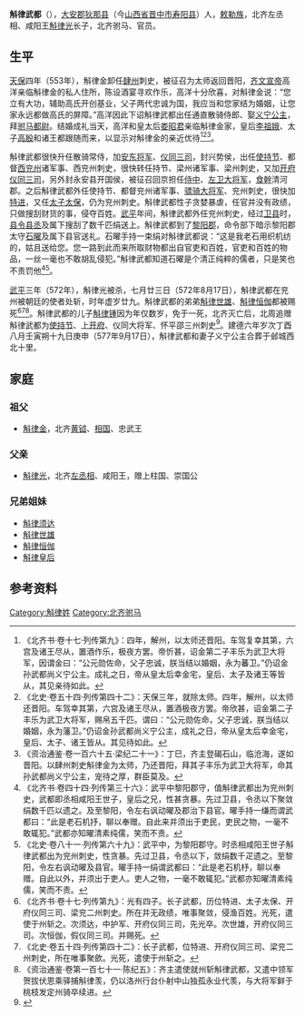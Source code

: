 '''斛律武都'''（{{bd|544年||572年|8月17日|}}），[[大安郡|大安郡]][[狄那县|狄那县]]（今[[山西省|山西省]][[晋中市|晋中市]][[寿阳县|寿阳县]]）人，[[敕勒族|敕勒族]]，北齐左丞相、咸阳王[[斛律光|斛律光]]长子，北齐驸马、官员。

==生平==
[[天保_(北齐)|天保]]四年（553年），斛律金卸任[[肆州|肆州]]刺史，被征召为太师返回晋阳，[[齐文宣帝|齐文宣帝]]高洋亲临斛律金的私人住所，陈设酒宴寻欢作乐，高洋十分欣喜，对斛律金说：“您立有大功，辅助高氏开创基业，父子两代忠诚为国，我应当和您家结为婚姻，让您家永远都做高氏的屏障。”高洋因此下诏斛律武都出任通直散骑侍郎、娶[[义宁公主_(北齐)|义宁公主]]，拜[[驸马都尉|驸马都尉]]。结婚成礼当天，高洋和皇太后[[娄昭君|娄昭君]]亲临斛律金家，皇后[[李祖娥|李祖娥]]、太子[[高殷|高殷]]和诸王都跟随而来，以显示对斛律金的亲近优待<ref>《北齐书·卷十七·列传第九》：四年，解州，以太师还晋阳。车驾复幸其第，六宫及诸王尽从，置酒作乐，极夜方罢。帝忻甚，诏金第二子丰乐为武卫大将军，因谓金曰：“公元勋佐命，父子忠诚，朕当结以婚姻，永为蕃卫。”仍诏金孙武都尚义宁公主。成礼之日，帝从皇太后幸金宅，皇后、太子及诸王等皆从，其见亲待如此。</ref><ref>《北史·卷五十四·列传第四十二》：天保三年，就除太师。四年，解州，以太师还晋阳。车驾幸其第，六宫及诸王尽从，置酒极夜方罢。帝欣甚，诏金第二子丰乐为武卫大将军，赐帛五千匹。谓曰：“公元勋佐命，父子忠诚，朕当结以婚姻，永为藩卫。”仍诏金孙武都尚义宁公主，成礼之日，帝从皇太后幸金宅，皇后、太子、诸王皆从。其见待如此。</ref><ref>《资治通鉴·卷一百六十五·梁纪二十一》：丁巳，齐主登碣石山，临沧海，遂如晋阳。以肆州刺史斛律金为太师，乃还晋阳，拜其子丰乐为武卫大将军，命其孙武都尚义宁公主，宠待之厚，群臣莫及。</ref>。

斛律武都很快升任散骑常侍，加[[安东将军|安东将军]]、[[仪同三司|仪同三司]]，封兴势侯，出任[[使持节|使持节]]、都督[[西兖州|西兖州]]诸军事、西兖州刺史，很快转任持节、梁州诸军事、梁州刺史，又加[[开府仪同三司|开府仪同三司]]，另外封永安县开国侯，被征召回京担任[[侍中|侍中]]、[[左卫大将军|左卫大将军]]，[[食幹|食幹]]清河郡。之后斛律武都外任使持节、都督兖州诸军事、[[骠骑大将军|骠骑大将军]]、兖州刺史，很快加[[特进|特进]]，又任[[太子太保|太子太保]]，仍为兖州刺史。斛律武都性子贪婪暴虐，任官并没有政绩，只做搜刮财货的事，侵夺百姓。[[武平_(北齐)|武平]]年间，斛律武都外任兖州刺史，经过[[卫县|卫县]]时，[[县令|县令]][[县丞|县丞]]及属下搜刮了数千匹绢送上。斛律武都到了[[黎阳郡|黎阳郡]]，命令部下暗示黎阳郡太守[[石曜|石曜]]及属下县官送礼。石曜手持一束绢对斛律武都说：“这是我老石用织机纺的，姑且送给您。您一路到此而来所取财物都出自官吏和百姓，官吏和百姓的物品，一丝一毫也不敢胡乱侵犯。”斛律武都知道石曜是个清正纯粹的儒者，只是笑也不责罚他<ref>《北齐书·卷四十四·列传第三十六》：武平中黎阳郡守，值斛律武都出为兖州刺史，武都即丞相咸阳王世子，皇后之兄，性甚贪暴。先过卫县，令丞以下聚敛绢数千匹以遗之。及至黎阳，令左右讽动曜及郡治下县官。曜手持一缣而谓武都曰：“此是老石机抒，聊以奉赠。自此来并须出于吏民，吏民之物，一毫不敢辄犯。”武都亦知曜清素纯儒，笑而不责。</ref><ref>《北史·卷八十一·列传第六十九》：武平中，为黎阳郡守。时丞相咸阳王世子斛律武都出为兖州刺史，性贪暴。先过卫县，令丞以下，敛绢数千疋遗之。至黎阳，令左右讽动曜及县官。曜手持一绢谓武都曰：“此是老石机杼，聊以奉赠。自此以外，并须出于吏人。吏人之物，一毫不敢辄犯。”武都亦知曜清素纯儒，笑而不责。</ref>。

[[武平_(北齐)|武平]]三年（572年），斛律光被杀，七月廿三日（572年8月17日），斛律武都在兖州被朝廷的使者处斩，时年虚岁廿九。斛律武都的弟弟[[斛律世雄|斛律世雄]]、[[斛律恒伽|斛律恒伽]]都被赐死<ref>《北齐书·卷十七·列传第九》：光有四子。长子武都，历位特进、太子太保、开府仪同三司、梁兖二州刺史。所在并无政绩，唯事聚敛，侵渔百姓。光死，遣使于州斩之。次须达，中护军、开府仪同三司，先光卒。次世雄，开府仪同三司。次恒伽，假仪同三司。并赐死。</ref><ref>《北史·卷五十四·列传第四十二》：长子武都，位特进、开府仪同三司、梁兖二州刺史，所在唯事聚歛。光死，遣使于州斩之。</ref><ref>《资治通鉴·卷第一百七十一·陈纪五》：齐主遣使就州斩斛律武都，又遣中领军贺拔伏恩乘驿捕斛律羡，仍以洛州行台仆射中山独孤永业代羡，与大将军鲜于桃枝发定州骑卒续进。</ref>。斛律武都的儿子[[斛律锺|斛律锺]]因为年仅数岁，免于一死，北齐灭亡后，北周追赠斛律武都为[[使持节|使持节]]、[[上开府|上开府]]、仪同大将军、怀平邵三州刺史<ref name=autogenerated1>{{Cite book | author = 罗新，叶炜著 | title = 《新出魏晋南北朝墓志疏证》 | location = 北京市 | publisher = 中华书局  | date =2004| pages =465-468 |ISBN =7-101-04320-8| accessdate = 2013-09-04 | url = | language= zh-cn| quote = }}</ref>。建德六年岁次丁酉八月壬寅朔十九日庚申（577年9月17日），斛律武都和妻子义宁公主合葬于邺城西北十里。

==家庭==
===祖父===
*[[斛律金|斛律金]]，北齐[[黄钺|黄钺]]、[[相国|相国]]、忠武王

===父亲===
*[[斛律光|斛律光]]，北齐[[左丞相|左丞相]]、咸阳王，赠上柱国、崇国公

===兄弟姐妹===
*[[斛律须达|斛律须达]]
*[[斛律世雄|斛律世雄]]
*[[斛律恒伽|斛律恒伽]]
*[[斛律皇后|斛律皇后]]

==参考资料==
{{reflist}}

[[Category:斛律姓|Category:斛律姓]]
[[Category:北齐驸马|Category:北齐驸马]]